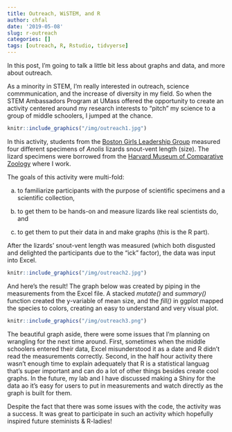 ```yaml
---
title: Outreach, WiSTEM, and R
author: chfal
date: '2019-05-08'
slug: r-outreach
categories: []
tags: [outreach, R, Rstudio, tidvyerse]
---
```


In this post, I'm going to talk a little bit less about graphs and data, and more about outreach.

As a minority in STEM, I'm really interested in outreach, science commmunication, and the increase of diversity in my field. So when the STEM Ambassadors Program at UMass offered the opportunity to create an activity centered around my research interests to "pitch" my science to a group of middle schoolers, I jumped at the chance.


```r
knitr::include_graphics("/img/outreach1.jpg")
```

In this activity, students from the [Boston Girls Leadership Group](https://www.boston.gov/departments/boston-centers-youth-families/bcyf-girls) measured four different specimens of _Anolis_ lizards snout-vent length (size). The lizard specimens were borrowed from the [Harvard Museum of Comparative Zoology](https://mcz.harvard.edu/) where I work.

The goals of this activity were multi-fold:

a) to familiarize participants with the purpose of scientific specimens and a scientific collection,

b) to get them to be hands-on and measure lizards like real scientists do, and

c) to get them to put their data in and make graphs (this is the R part).

After the lizards' snout-vent length was measured (which both disgusted and delighted the participants due to the "ick" factor), the data was input into Excel.

```r
knitr::include_graphics("/img/outreach2.jpg")
```

And here's the result! The graph below was created by piping in the measurements from the Excel file. A stacked  _mutate()_ and _summary()_ function created the y-variable of mean size, and the _fill()_ in ggplot mapped the species to colors, creating an easy to understand and very visual plot.

```r
knitr::include_graphics("/img/outreach3.png")
```

The beautiful graph aside, there were some issues that I'm planning on wrangling for the next time around. First, sometimes when the middle schoolers entered their data, Excel misunderstood it as a date and R didn't read the measurements correctly. Second, in the half hour activity there wasn't enough time to explain adequately that R is a statistical languag that's super important and can do a lot of other things besides create cool graphs. In the future, my lab and I have discussed making a Shiny for the data ao it's easy for users to put in measurements and watch directly as the graph is built for them.

Despite the fact that there was some issues with the code, the activity was a success. It was great to participate in such an activity which hopefully inspired future steminists & R-ladies!